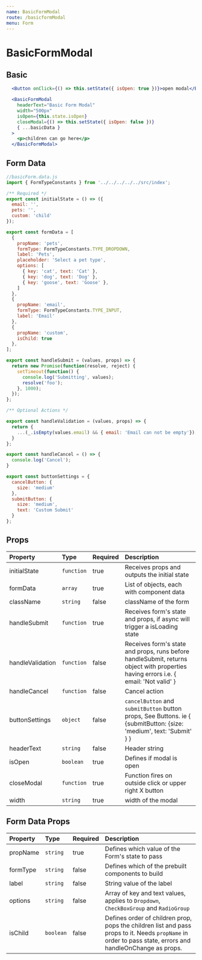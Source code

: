 ```yaml
---
name: BasicFormModal
route: /basicformModal
menu: Form
---
```


# BasicFormModal


## Basic

<BasicFormModalContainer />

```jsx
  <Button onClick={() => this.setState({ isOpen: true })}>open modal</Button>

  <BasicFormModal
    headerText="Basic Form Modal"
    width="500px"
    isOpen={this.state.isOpen}
    closeModal={() => this.setState({ isOpen: false })}
    { ...basicData }
  >
    <p>children can go here</p>
  </BasicFormModal>
```

## Form Data

```jsx
//basicForm.data.js
import { FormTypeConstants } from '../../../../../src/index';

/** Required */
export const initialState = () => ({
  email: '',
  pets: '',
  custom: 'child'
});

export const formData = [
  {
    propName: 'pets',
    formType: FormTypeConstants.TYPE_DROPDOWN,
    label: 'Pets',
    placeholder: 'Select a pet type',
    options: [
      { key: 'cat', text: 'Cat' },
      { key: 'dog', text: 'Dog' },
      { key: 'goose', text: 'Goose' },
    ]
  },
  {
    propName: 'email',
    formType: FormTypeConstants.TYPE_INPUT,
    label: 'Email'
  },
  {
    propName: 'custom',
    isChild: true
  },
];

export const handleSubmit = (values, props) => {
  return new Promise(function(resolve, reject) {
    setTimeout(function() {
      console.log('Submitting', values);
      resolve('foo');
    }, 1000);
  });
};

/** Optional Actions */

export const handleValidation = (values, props) => {
  return {
    ...(_.isEmpty(values.email) && { email: 'Email can not be empty'}),
  }
};

export const handleCancel = () => {
  console.log('Cancel');
}

export const buttonSettings = {
  cancelButton: {
    size: 'medium'
  },
  submitButton: {
    size: 'medium',
    text: 'Custom Submit'
  }
};
```

## Props

| Property | Type | Required | Description |
| :------- | :--- | :------- |  :---------- |
| initialState    | `function` | true | Receives props and outputs the initial state |
| formData    | `array` | true   | List of objects, each with component data |
| className    | `string` | false   | className of the form |
| handleSubmit    | `function` | true   | Receives form's state and props, if async will trigger a isLoading state |
| handleValidation | `function` | false | Receives form's state and props, runs before handleSubmit, returns object with properties having errors i.e. { email: 'Not valid' }|
| handleCancel | `function` | false | Cancel action |
| buttonSettings    | `object` | false  | `cancelButton` and  `submitButton` button props, See Buttons. ie { {submitButton: {size: 'medium', text: 'Submit' } }|
| headerText    | `string` | false  | Header string |
| isOpen    | `boolean` | true  | Defines if modal is open |
| closeModal    | `function` | true  | Function fires on outside click or upper right X button |
| width    | `string` | true  | width of the modal |

## Form Data Props
| Property | Type | Required | Description |
| :------- | :--- | :------- |  :---------- |
| propName    | `string` | true | Defines which value of the Form's state to pass |
| formType    | `string` | false | Defines which of the prebuilt components to build |
| label    | `string` | false | String value of the label |
| options    | `string` | false | Array of key and text values, applies to `Dropdown`, `CheckBoxGroup` and `RadioGroup` |
| isChild    | `boolean` | false | Defines order of children prop, pops the children list and pass props to it. Needs `propName` in order to pass state, errors and handleOnChange as props.|

